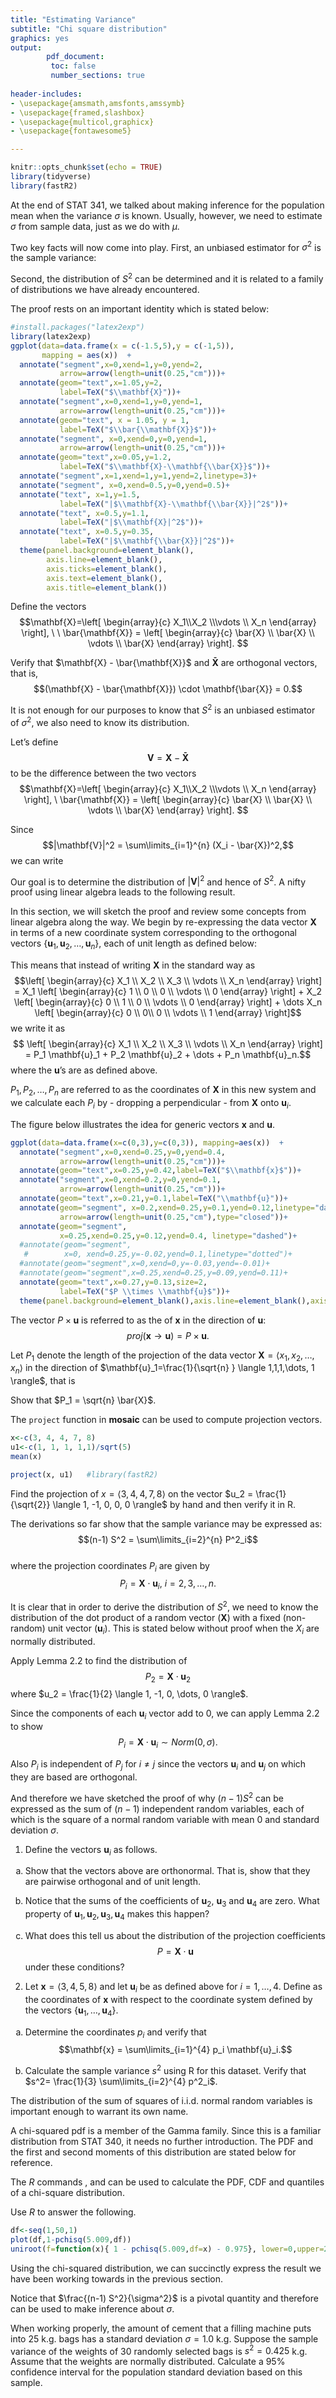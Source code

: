 ```yaml
---
title: "Estimating Variance"
subtitle: "Chi square distribution"
graphics: yes
output: 
        pdf_document:
         toc: false
         number_sections: true
  
header-includes:
- \usepackage{amsmath,amsfonts,amssymb}
- \usepackage{framed,slashbox}     
- \usepackage{multicol,graphicx}
- \usepackage{fontawesome5}

---
```

\definecolor{shadecolor}{rgb}{0.949,0.949,0.949}

```r
knitr::opts_chunk$set(echo = TRUE)
library(tidyverse)
library(fastR2)
```

\textbf{References:} 
\begin{itemize}
\item Pruim $\S 4.6$ (also Appendix C for a quick linear algebra review)
\end{itemize}

At the end of STAT 341, we talked about making inference for the population mean when the variance $\sigma$ is known. Usually, however, we need to estimate $\sigma$ from sample data, just as we do with $\mu$.

Two key facts will now come into play. First, an unbiased estimator for $\sigma^2$ is the sample variance:
\begin{eqnarray*}
S^{2} &=& \frac{1}{n-1} \sum\limits_{i=1}^{n} \left(X_i - \bar{X} \right)^2.
\end{eqnarray*}

Second, the distribution of $S^2$ can be determined and it is related to a family of distributions we have already encountered. 

\section{An unbiased estimator for $\sigma^2$}

\begin{shaded}
\textbf{Lemma 1.1} Given an i.i.d. sample from a distribution with mean $\mu$ and standard deviation $\sigma$, the sample variance is an \textbf{unbiased estimator} of the population variance. That is,
\begin{align*}
E\left[ S^2 \right] &= E\left[ \frac{1}{n-1} \sum\limits_{i=1}^{n} (X_i - \bar{X})^2 \right] = \sigma^2.
\end{align*}
\end{shaded}

The proof rests on an important identity which is stated below:

\begin{eqnarray}
\sum\limits_{i=1}^{n} (X_i- \bar{X})^2 &=& \sum\limits_{i=1}^{n} X^2_i - n \bar{X}^2. \label{one}
\end{eqnarray}

\vspace*{7.5in}


\textbf{Comments} 

\begin{itemize}
\item It is worth noting that $$S = \sqrt{\frac{1}{n-1} \sum\limits_{i=1}^{n}  (X_i - \bar{X})^2}$$ is not an unbiased estimator of $\sigma$. 

\item An important interpretation of equation (\ref{one}) via linear algebra is discussed below. 

Define the vectors 
$$\mathbf{X}=\left[ \begin{array}{c} X_1\\X_2 \\\vdots \\ X_n \end{array} \right], \  \ \bar{\mathbf{X}} = \left[ \begin{array}{c} \bar{X} \\ \bar{X} \\ \vdots \\ \bar{X} \end{array} \right]. $$

Then equation (\ref{one}) says that
\begin{eqnarray*}
|\mathbf{X} - \bar{\mathbf{X}}|^2 &= & |\mathbf{X}|^2 - |\mathbf{\bar{X}}|^2.
\end{eqnarray*}


where $$|\mathbf{u}|^2  = \mathbf{u} \cdot \mathbf{u} = \sum\limits_{i=1}^{n} u^2_i$$  is the \textbf{dot product} of a vector with itself and denotes the squared length of the vector. 

This vector relationship is depicted graphically below. By the converse to the Pythagorean Theorem, this means the vector $\mathbf{X} - \mathbf{\bar{X}}$ is \textbf{orthogonal} to the vector $\mathbf{\bar{X}}$. Symbolically, we write
$$(\mathbf{X} - \mathbf{\bar{X}}) \perp \mathbf{\bar{X}}.$$


\end{itemize}

```r
#install.packages("latex2exp")
library(latex2exp)
ggplot(data=data.frame(x = c(-1.5,5),y = c(-1,5)), 
       mapping = aes(x))  +
  annotate("segment",x=0,xend=1,y=0,yend=2,
           arrow=arrow(length=unit(0.25,"cm")))+
  annotate(geom="text",x=1.05,y=2,
           label=TeX("$\\mathbf{X}"))+
  annotate("segment",x=0,xend=1,y=0,yend=1,
           arrow=arrow(length=unit(0.25,"cm")))+
  annotate(geom="text", x = 1.05, y = 1,
           label=TeX("$\\bar{\\mathbf{X}}$"))+
  annotate("segment", x=0,xend=0,y=0,yend=1, 
           arrow=arrow(length=unit(0.25,"cm")))+
  annotate(geom="text",x=0.05,y=1.2,
           label=TeX("$\\mathbf{X}-\\mathbf{\\bar{X}}$"))+
  annotate("segment",x=1,xend=1,y=1,yend=2,linetype=3)+
  annotate("segment", x=0,xend=0.5,y=0,yend=0.5)+
  annotate("text", x=1,y=1.5,
           label=TeX("|$\\mathbf{X}-\\mathbf{\\bar{X}}|^2$"))+
  annotate("text", x=0.5,y=1.1,
           label=TeX("|$\\mathbf{X}|^2$"))+
  annotate("text", x=0.5,y=0.35,
           label=TeX("|$\\mathbf{\\bar{X}}|^2$"))+
  theme(panel.background=element_blank(),
        axis.line=element_blank(),
        axis.ticks=element_blank(),
        axis.text=element_blank(),
        axis.title=element_blank())


```





\dotfill

\noindent \emph{Example 1.1} Define the vectors 
$$\mathbf{X}=\left[ \begin{array}{c} X_1\\X_2 \\\vdots \\ X_n \end{array} \right], \  
\ \bar{\mathbf{X}} = \left[ \begin{array}{c} \bar{X} \\ \bar{X} \\ \vdots \\ \bar{X} \end{array} \right]. $$

Verify that $\mathbf{X} - \bar{\mathbf{X}}$ and $\mathbf{\bar{X}}$ are orthogonal vectors, that is, 
$$(\mathbf{X} - \bar{\mathbf{X}}) \cdot \mathbf{\bar{X}} = 0.$$

\vspace*{2in}

\dotfill


\section{The distribution of $S^2$}

It is not enough for our purposes to know that $S^2$ is an unbiased estimator of $\sigma^2$, we also need to know its distribution.

Let's define 
$$\mathbf{V} = \mathbf{X} - \mathbf{\bar{X}}$$
to be the difference between the two vectors
$$\mathbf{X}=\left[ \begin{array}{c} X_1\\X_2 \\\vdots \\ X_n \end{array} \right], \ \bar{\mathbf{X}} = \left[ \begin{array}{c} \bar{X} \\ \bar{X} \\ \vdots \\ \bar{X} \end{array} \right]. $$

Since
$$|\mathbf{V}|^2 = \sum\limits_{i=1}^{n} (X_i - \bar{X})^2,$$ we can write
\begin{eqnarray*}
S^2 &=& \frac{ |\mathbf{V}|^2}{n-1}. 
\end{eqnarray*}

Our goal is to determine the distribution of $|\mathbf{V}|^2$ and hence of $S^2$. A nifty proof using linear algebra leads to the following result.


\begin{shaded}
\textbf{Theorem 2.1} Suppose $X_1, X_2, \dots, X_n \overset{i.i.d.}{\sim} Norm(\mu, \sigma)$ then 
$$(n-1) S^2 = |\mathbf{V}|^2 = P^2_2 + P^2_3 + \dots + P^2_{n}$$

where $P_2, P_3,\dots,P_n \overset{i.i.d.}{\sim} Norm(0, \sigma)$.
\end{shaded}

In this section, we will sketch the proof and review some concepts from linear algebra along the way. We begin by re-expressing the data vector $\mathbf{X}$ in terms of a new coordinate system corresponding to the orthogonal vectors $\left\{ \mathbf{u}_1, \mathbf{u}_2, \dots, \mathbf{u}_n \right\}$, each of unit length as defined below:   
\begin{itemize}
\item $\mathbf{u}_1 = \frac{1}{\sqrt{n} } \langle 1,1,1,\dots, 1 \rangle$
\item $\mathbf{u}_2 = \frac{1}{\sqrt{2} } \langle 1, -1, 0, \dots 0 \rangle$
\item $\mathbf{u}_3 = \frac{1}{\sqrt{6}} \langle 1, 1, -2, \dots 0 \rangle$
\item $\mathbf{u}_i = \frac{1}{\sqrt{i (i-1) }} \langle \underbrace{1, 1,\dots,1}_{(i-1) 1's}, 1-i,0,  \dots 0 \rangle, \ i > 2$
\item $\mathbf{u}_n = \frac{1}{\sqrt{n (n-1) }} \langle 1, 1,\dots, 1, 1-n \rangle$.
\end{itemize}

This means that instead of writing $\mathbf{X}$ in the standard way as
$$\left[ \begin{array}{c} X_1 \\ X_2 \\ X_3 \\ \vdots \\ X_n \end{array} \right] = X_1 \left[ \begin{array}{c} 1 \\ 0 \\ 0 \\ \vdots \\ 0 \end{array} \right] + X_2 \left[ \begin{array}{c} 0 \\ 1 \\ 0 \\ \vdots \\ 0 \end{array} \right] + \dots X_n \left[ \begin{array}{c} 0 \\ 0\\ 0 \\ \vdots \\ 1 \end{array} \right]$$
we write it as 
$$ \left[ \begin{array}{c} X_1 \\ X_2 \\ X_3 \\ \vdots \\ X_n \end{array} \right] =  P_1 \mathbf{u}_1 + P_2 \mathbf{u}_2 + \dots + P_n \mathbf{u}_n.$$
where the $\mathbf{u}$'s are as defined above.  

$P_1, P_2, \dots, P_n$ are referred to as the coordinates of $\mathbf{X}$ in this new system and we calculate each $P_i$ by \emph{projecting} - dropping a perpendicular - from $\mathbf{X}$ onto  $\mathbf{u}_i$. 

The figure below illustrates the idea for generic vectors $\mathbf{x}$ and $\mathbf{u}$.

```r

ggplot(data=data.frame(x=c(0,3),y=c(0,3)), mapping=aes(x))  +
  annotate("segment",x=0,xend=0.25,y=0,yend=0.4,
           arrow=arrow(length=unit(0.25,"cm")))+
  annotate(geom="text",x=0.25,y=0.42,label=TeX("$\\mathbf{x}$"))+
  annotate("segment",x=0,xend=0.2,y=0,yend=0.1,
           arrow=arrow(length=unit(0.25,"cm")))+
  annotate(geom="text",x=0.21,y=0.1,label=TeX("\\mathbf{u}"))+
  annotate(geom="segment", x=0.2,xend=0.25,y=0.1,yend=0.12,linetype="dashed",
           arrow=arrow(length=unit(0.25,"cm"),type="closed"))+
  annotate(geom="segment",
           x=0.25,xend=0.25,y=0.12,yend=0.4, linetype="dashed")+
  #annotate(geom="segment",
   #        x=0, xend=0.25,y=-0.02,yend=0.1,linetype="dotted")+
  #annotate(geom="segment",x=0,xend=0,y=-0.03,yend=-0.01)+
  #annotate(geom="segment",x=0.25,xend=0.25,y=0.09,yend=0.11)+
  annotate(geom="text",x=0.27,y=0.13,size=2,
           label=TeX("$P \\times \\mathbf{u}$"))+
  theme(panel.background=element_blank(),axis.line=element_blank(),axis.ticks=element_blank(),axis.text=element_blank(),axis.title=element_blank())

```

The vector $P \times \mathbf{u}$ is referred to as the \textbf{projection} of $\mathbf{x}$ in the direction of $\mathbf{u}$:
$$proj( \mathbf{x} \rightarrow \mathbf{u}) = P \times \mathbf{u}.$$


\begin{shaded}
\textbf{Lemma 2.1:} Let $\mathbf{u}$ be a vector and $\mathbf{x}$ a vector which we will project in the direction of $\mathbf{u}$. Then 
$$proj( \mathbf{x} \rightarrow \mathbf{u}) = P \times \mathbf{u},$$
where $$P = \frac{\mathbf{x} \cdot \mathbf{u}}{\mathbf{u} \cdot \mathbf{u}}.$$
\end{shaded}
\vspace*{4in}


\dotfill

\noindent \emph{Example 2.1}  Let $P_1$ denote the length of the projection of the data vector $\mathbf{X}=\langle x_1, x_2, \dots, x_n \rangle$ in the direction of $\mathbf{u}_1=\frac{1}{\sqrt{n} } \langle 1,1,1,\dots, 1 \rangle$, that is 
\begin{align*}
 proj(\mathbf{X} \rightarrow \mathbf{u}_1) &= P_1 \times \mathbf{u}_1.
\end{align*}

Show that $P_1 = \sqrt{n} \bar{X}$. 
\vspace*{2in}

\dotfill

\faLaptop  

\noindent \emph{Example 2.2}

 The `project` function in **mosaic** can be used to compute projection vectors. 


```r
x<-c(3, 4, 4, 7, 8)
u1<-c(1, 1, 1, 1,1)/sqrt(5)
mean(x)

project(x, u1)   #library(fastR2)

```

Find the projection of $x = \langle 3, 4, 4, 7, 8 \rangle$ on the vector $u_2 = \frac{1}{\sqrt{2}} \langle 1, -1, 0, 0, 0 \rangle$ 
by hand and then verify it in R.

\vspace*{2in}

\dotfill

\noindent \textbf{Comments}
\begin{itemize}
\item Notice that since 
$$\mathbf{V} = \mathbf{X} - \mathbf{\bar{X} }  = P_1 \mathbf{u}_1 + P_2 \mathbf{u}_2 + \dots + P_n \mathbf{u}_n - \mathbf{\bar{X}},$$ 
we get the result that 
$$\mathbf{V} = \sum\limits_{i=2}^{n} P_i \: \mathbf{u}_i.$$
\vspace*{1in}

In other words, the vector $\mathbf{V}$ is the sum of $(n-1)$ terms, not $n$. Furthermore, since the vectors $\mathbf{u}_2, \dots, \mathbf{u}_n$ are orthogonal to each other and also of unit length, we get that
\begin{eqnarray}
|\mathbf{V}|^2 &=& \sum\limits_{i=2}^{n} P^2_i \label{two}
\end{eqnarray}
\vspace*{3in}

\end{itemize}

The derivations so far show that the sample variance may be expressed as:
$$(n-1) S^2 = \sum\limits_{i=2}^{n} P^2_i$$  
where the projection coordinates $P_i$ are given by 
$$P_i = \mathbf{X} \cdot \mathbf{u}_i, \ i=2, 3, \dots, n.$$ 

It is clear that in order to derive the distribution of $S^2$, we need to know the distribution of the dot product of a random vector ($\mathbf{X}$) with a fixed (non-random) unit vector ($\mathbf{u}_i$). This is stated below without proof when the $X_i$ are normally distributed.

\begin{shaded}
\textbf{Lemma 2.2} Suppose $X_1, X_2, \dots, X_n \overset{i.i.d.}{\sim} Norm(\mu, \sigma)$ and let $\mathbf{u}=\langle u_1, u_2, \dots, u_n \rangle$ be a non-random (unit) vector in $\mathbb{R}^n$. Then
\begin{eqnarray*}
\mathbf{X} \cdot \mathbf{u} & = & \sum\limits_{i=1}^{n} X_i u_i \\
&\sim & Norm( \mu \sum\limits_{i=1}^{n} u_i, \sigma).
\end{eqnarray*}

Also $\mathbf{X} \cdot \mathbf{u}$ is independent of $\mathbf{X} \cdot \mathbf{v}$ if and only if $\mathbf{u} \perp \mathbf{v}$. 
\end{shaded}


\dotfill

\noindent \emph{Example 2.3} Apply Lemma 2.2 to find the distribution of 
$$P_2 = \mathbf{X} \cdot \mathbf{u}_2$$ 
where $u_2 = \frac{1}{2} \langle 1, -1, 0, \dots, 0 \rangle$. 
\vspace*{2in}

\dotfill

Since the components of each $\mathbf{u}_i$ vector add to 0, we can apply Lemma 2.2 to show 
$$P_i = \mathbf{X} \cdot \mathbf{u}_i  \sim  Norm(0, \sigma).$$

<!--- each $\mathbf{u}_i \perp \mathbf{u}_1$ where $\mathbf{u}_1=\frac{1}{\sqrt{n} } \langle 1,1,\dots, 1 \rangle$, 
\begin{eqnarray*}
\mathbf{u}_i \cdot \mathbf{u}_1 &=& u_{i1}+u_{i2}+\dots+u_{in},\\
&=& 0.
\end{eqnarray*}
--->

Also $P_i$ is independent of $P_j$ for $i \neq j$ since the vectors $\mathbf{u}_i$ and $\mathbf{u}_j$ on which they are based are orthogonal. 

And therefore we have sketched the proof of why $(n-1) S^2$ can be expressed as the  sum of $(n-1)$ independent random variables, each of which is the square of a normal random variable with mean 0 and standard deviation $\sigma$. 



\subsection{Practice Problems}

1. Define the vectors $\mathbf{u}_i$ as follows. 
\begin{itemize}
\item $\mathbf{u}_1 = \frac{1}{\sqrt{4} } \langle 1,1,1,1, \rangle$
\item $\mathbf{u}_2 = \frac{1}{\sqrt{2} } \langle 1, -1, 0, 0 \rangle$
\item $\mathbf{u}_3 = \frac{1}{\sqrt{6}} \langle 1, 1, -2,  0 \rangle$
\item $\mathbf{u}_4 = \frac{1}{\sqrt{12 }} \langle 1, 1,1, -3\rangle$
\end{itemize}

  a.  Show that the vectors above are orthonormal. That is, show that they are pairwise orthogonal and of unit length.

  b. Notice that the sums of the coefficients of $\mathbf{u}_2$, $\mathbf{u}_3$ and $\mathbf{u}_4$ are zero. What property of $\mathbf{u}_1, \mathbf{u}_2, \mathbf{u}_3, \mathbf{u}_4$ makes this happen?
  
  c. What does this tell us about the distribution of the projection coefficients $$P = \mathbf{X} \cdot \mathbf{u}$$ under these conditions?

2.  Let $\mathbf{x} = \langle 3, 4,5, 8 \rangle$ and let $\mathbf{u}_i$ be as defined above for $i=1,\dots,4$. Define
\begin{eqnarray*}
p_i &=& \mathbf{x} \cdot \mathbf{u}_i, 
\end{eqnarray*}
as the coordinates of $\mathbf{x}$ with respect to the coordinate system defined by the vectors $\left\{ \mathbf{u}_1,\dots,\mathbf{u}_4 \right\}$.


  a.  Determine the coordinates $p_i$ and verify that 
$$\mathbf{x} = \sum\limits_{i=1}^{4} p_i \mathbf{u}_i.$$

  b.  Calculate the sample variance $s^2$ using R for this dataset. Verify that $s^2= \frac{1}{3} \sum\limits_{i=2}^{4} p^2_i$.
  


\newpage

\section{Chi-squared distributions}

The distribution of the sum of squares of i.i.d. normal random variables is important enough to warrant its own name. 

\begin{shaded}
\textbf{Definition 3.1} Let $Z_1, Z_2, \dots, Z_n \overset{i.i.d.}{\sim} Norm(0,1)$. Then 
$$Z^2_1 + Z^2_2 + \dots + Z^2_n$$
has a \textbf{chi-square distribution} with \textbf{$n$ degrees of freedom}.

We denote this by $Chisq(n)$.
\end{shaded}

A chi-squared pdf is a member of the Gamma family. Since this is a familiar distribution from STAT 340, it needs no further introduction. The PDF and the first and second moments of this distribution are stated below for reference.

\begin{shaded}
\textbf{Lemma 3.1}
$$ If \ X \sim Chisq(n). \ \ Then \ X \sim Gamma(\alpha = \frac{n}{2}, \lambda=\frac{1}{2}).$$ The PDF of $X$ is shown below:
\begin{eqnarray*}
f(x) &=& \frac{1}{\Gamma(n/2) 2^{n/2}}\: x^{n/2-1} exp(-x/2), \ \ 0 < x < \infty.
\end{eqnarray*}

\textbf{Lemma 3.2} Let $X \sim Chisq(n)$. Then 
\begin{itemize}
\item $E\left[X \right]=n$ 
\item $Var\left[X \right]=2n$.
\end{itemize}

\end{shaded}

The $R$ commands \texttt{dchisq}, \texttt{pchisq} and \texttt{qchisq} can be used to calculate the PDF, CDF and quantiles of a chi-square distribution. 


\dotfill

\faLaptop  
\noindent \emph{Example 3.1} Use $R$ to answer the following. 
\begin{enumerate}
\item[(a)] Find the 95th percentile of a $Chisq(14)$.

\item[(b)] Calculate $P(X \geq 8.672)$ where $X \sim Chisq(17)$.

\item[(c)] Suppose $X \sim Chisq(n)$. Find the smallest $n$ for which $P(X \geq 5.009) \geq 0.975$? 

\end{enumerate}


```r

df<-seq(1,50,1)
plot(df,1-pchisq(5.009,df))
uniroot(f=function(x){ 1 - pchisq(5.009,df=x) - 0.975}, lower=0,upper=20)

```
\dotfill

Using the chi-squared distribution, we can succinctly express the result we have been working towards in the previous section.

\begin{shaded}
\textbf{Lemma 3.3} Let $X_1, X_2, \dots, X_n \overset{i.i.d.}{\sim} Norm(\mu, \sigma)$. Then
\begin{itemize}
\item $\frac{(n-1) S^2}{\sigma^2} = \frac{1}{\sigma^2} \sum\limits_{i=1}^{n} (X_i - \bar{X})^2 \sim Chisq(n-1)$.
\item $\bar{X}$ and $S^2$ are independent random variables.
\end{itemize}
\end{shaded}

\vspace*{3in}


\noindent \textbf{Comment} Notice that $\frac{(n-1) S^2}{\sigma^2}$ is a pivotal quantity and therefore can be used to make inference about $\sigma$.

\dotfill

\noindent \emph{Example 3.2} When working properly, the amount of cement that a filling machine puts into 25 k.g. bags has a standard deviation $\sigma=1.0$ k.g. Suppose the sample variance of the weights of 30 randomly selected bags is $s^2=0.425$ k.g.  Assume that the weights are normally distributed. Calculate a 95\% confidence interval for the population standard deviation based on this sample. 
\vspace*{4in}

\subsection{Practice Problems}

\begin{enumerate}
\item R question: Let $X_1, X_2, \dots, X_n \overset{i.i.d.}{\sim} dnorm(mean=\mu, sd=\sigma)$. What is the smallest value of $n$ for which the following is true? 
\begin{eqnarray*}
P\left( \frac{S^2}{\sigma^2} < 2 \right) &\geq & 0.95?
\end{eqnarray*}

(\emph{Hint:} use uniroot)

\item If a 90\% confidence interval for $\sigma^2$ is reported to be $[51.47, 261.90]$, what is the value of the sample standard deviation? 
\end{enumerate}


